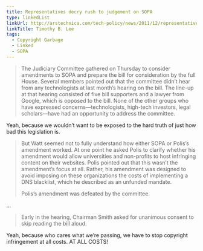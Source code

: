 ```yaml
---
title: Representatives decry rush to judgement on SOPA
type: linkedList
linkUrl: http://arstechnica.com/tech-policy/news/2011/12/representatives-decry-rush-to-judgement-on-sopa.ars
linkTitle: Timothy B. Lee
tags:
  - Copyright Garbage
  - Linked
  - SOPA
---
```


> The Judiciary Committee gathered on Thursday to consider amendments to SOPA and prepare the bill for consideration by the full House. Several members pointed out that the committee didn’t hear from any technologists at last month’s hearing on the bill. The line-up at that hearing consisted of five bill supporters and a lawyer from Google, which is opposed to the bill. None of the other groups who have expressed concerns—technologists, high-tech investors, legal scholars—have had an opportunity to address the committee.

Yeah, because we wouldn’t want to be exposed to the hard truth of just how bad this legislation is.

> But Watt seemed not to fully understand how either SOPA or Polis’s amendment worked. At one point he asked Polis to clarify whether his amendment would allow universities and non-profits to host infringing content on their websites. Polis pointed out that this wasn’t the amendment’s focus at all. Rather, his amendment was designed to avoid imposing on these organizations the costs of implementing a DNS blacklist, which he described as an unfunded mandate.
>
> Polis’s amendment was defeated by the committee.

…

> Early in the hearing, Chairman Smith asked for unanimous consent to skip reading the bill aloud.

Yeah, because who cares what we’re passing, we have to stop copyright infringement at all costs. AT ALL COSTS!
